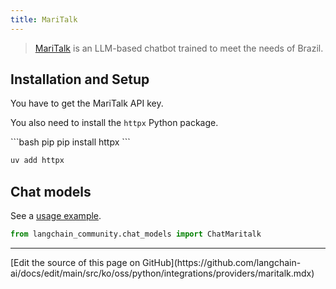 ```yaml
---
title: MariTalk
---
```


>[MariTalk](https://www.maritaca.ai/en) is an LLM-based chatbot trained to meet the needs of Brazil.

## Installation and Setup

You have to get the MariTalk API key.

You also need to install the `httpx` Python package.

<CodeGroup>
```bash pip
pip install httpx
```

```bash uv
uv add httpx
```
</CodeGroup>

## Chat models

See a [usage example](/oss/python/integrations/chat/maritalk).

```python
from langchain_community.chat_models import ChatMaritalk
```

---

<Callout icon="pen-to-square" iconType="regular">
  [Edit the source of this page on GitHub](https://github.com/langchain-ai/docs/edit/main/src/ko/oss/python/integrations/providers/maritalk.mdx)
</Callout>
